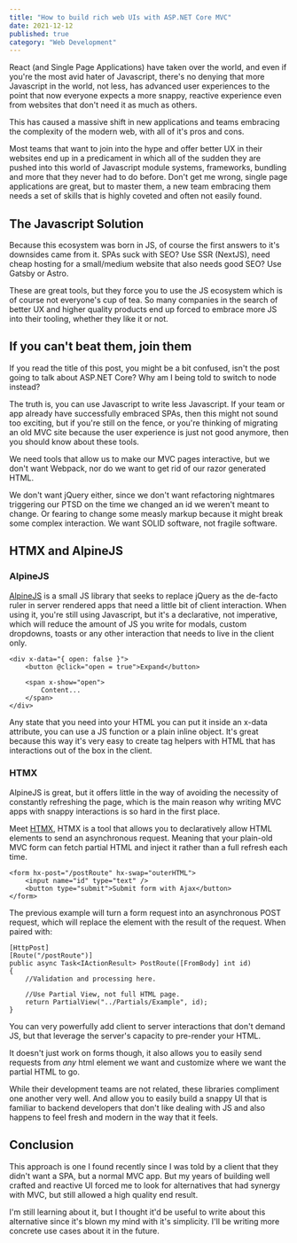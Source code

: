 ```yaml
---
title: "How to build rich web UIs with ASP.NET Core MVC"
date: 2021-12-12
published: true
category: "Web Development"
---
```


React (and Single Page Applications) have taken over the world, and even if you're the most avid hater of Javascript, there's no denying that more Javascript in the world, not less, has advanced user experiences to the point that now everyone expects a more snappy, reactive experience even from websites that don't need it as much as others.

This has caused a massive shift in new applications and teams embracing the complexity of the modern web, with all of it's pros and cons.

Most teams that want to join into the hype and offer better UX in their websites end up in a predicament in which all of the sudden they are pushed into this world of Javascript module systems, frameworks, bundling and more that they never had to do before. Don't get me wrong, single page applications are great, but to master them, a new team embracing them needs a set of skills that is highly coveted and often not easily found.

## The Javascript Solution

Because this ecosystem was born in JS, of course the first answers to it's downsides came from it. SPAs suck with SEO? Use SSR (NextJS), need cheap hosting for a small/medium website that also needs good SEO? Use Gatsby or Astro.

These are great tools, but they force you to use the JS ecosystem which is of course not everyone's cup of tea. So many companies in the search of better UX and higher quality products end up forced to embrace more JS into their tooling, whether they like it or not.

## If you can't beat them, join them

If you read the title of this post, you might be a bit confused, isn't the post going to talk about ASP.NET Core? Why am I being told to switch to node instead?

The truth is, you can use Javascript to write less Javascript. If your team or app already have successfully embraced SPAs, then this might not sound too exciting, but if you're still on the fence, or you're thinking of migrating an old MVC site because the user experience is just not good anymore, then you should know about these tools.


We need tools that allow us to make our MVC pages interactive, but we don't want Webpack, nor do we want to get rid of our razor generated HTML.

We don't want jQuery either, since we don't want refactoring nightmares triggering our PTSD on the time we changed an id we weren't meant to change. Or fearing to change some measly markup because it might break some complex interaction. We want SOLID software, not fragile software.

## HTMX and AlpineJS

### AlpineJS

[AlpineJS](https://alpinejs.dev/) is a small JS library that seeks to replace jQuery as the de-facto ruler in server rendered apps that need a little bit of client interaction. When using it, you're still using Javascript, but it's a declarative, not imperative, which will reduce the amount of JS you write for modals, custom dropdowns, toasts or any other interaction that needs to live in the client only.

    <div x-data="{ open: false }">
        <button @click="open = true">Expand</button>
 
        <span x-show="open">
            Content...
        </span>
    </div>

Any state that you need into your HTML you can put it inside an x-data attribute, you can use a JS function or a plain inline object. It's great because this way it's very easy to create tag helpers with HTML that has interactions out of the box in the client.

### HTMX

AlpineJS is great, but it offers little in the way of avoiding the necessity of constantly refreshing the page, which is the main reason why writing MVC apps with snappy interactions is so hard in the first place.

Meet [HTMX](https://htmx.org/), HTMX is a tool that allows you to declaratively allow HTML elements to send an asynchronous request. Meaning that your plain-old MVC form can fetch partial HTML and inject it rather than a full refresh each time.

    <form hx-post="/postRoute" hx-swap="outerHTML">
        <input name="id" type="text" />
        <button type="submit">Submit form with Ajax</button>
    </form>

The previous example will turn a form request into an asynchronous POST request, which will replace the element with the result of the request. When paired with:

    [HttpPost]
    [Route("/postRoute")]
    public async Task<IActionResult> PostRoute([FromBody] int id)
    {
        //Validation and processing here.

        //Use Partial View, not full HTML page.
        return PartialView("../Partials/Example", id);
    }

You can very powerfully add client to server interactions that don't demand JS, but that leverage the server's capacity to pre-render your HTML.

It doesn't just work on forms though, it also allows you to easily send requests from _any_ html element we want and customize where we want the partial HTML to go. 

While their development teams are not related, these libraries compliment one another very well. And allow you to easily build a snappy UI that is familiar to backend developers that don't like dealing with JS and also happens to feel fresh and modern in the way that it feels.

## Conclusion

This approach is one I found recently since I was told by a client that they didn't want a SPA, but a normal MVC app. But my years of building well crafted and reactive UI forced me to look for alternatives that had synergy with MVC, but still allowed a high quality end result.

I'm still learning about it, but I thought it'd be useful to write about this alternative since it's blown my mind with it's simplicity. I'll be writing more concrete use cases about it in the future.